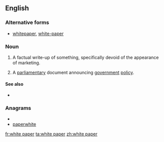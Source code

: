 ==English==

===Alternative forms===
* [[whitepaper]], [[white-paper]]

===Noun===
{{en-noun|sg=[[white]] [[paper]]}}

# {{management|marketing}} A factual write-up of something, specifically devoid of the  appearance of marketing.
#{{British|Ireland|politics}} A [[parliamentary]] document announcing [[government]] [[policy]].

====See also====
*{{pedialite}}

===Anagrams===
* {{alphagram|aeehipprtw}}
* [[paperwhite#English|paperwhite]]

[[fr:white paper]]
[[ta:white paper]]
[[zh:white paper]]